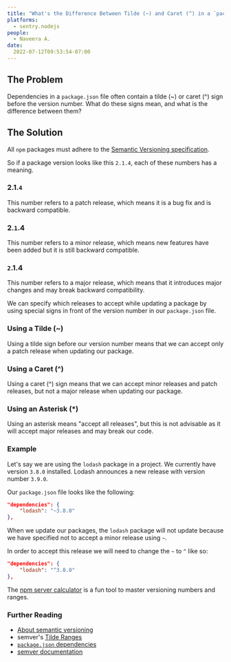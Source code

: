 ```yaml
---
title: "What's the Difference Between Tilde (~) and Caret (^) in a `package.json` file?"
platforms:
  - sentry.nodejs
people:
  - Naveera A.
date:
  2022-07-12T09:53:54-07:00
---
```


## The Problem

Dependencies in a `package.json` file often contain a tilde (~) or caret (^) sign before the version number. What do these signs mean, and what is the difference between them?

## The Solution

All `npm` packages must adhere to the [Semantic Versioning specification](https://semver.org/).

So if a package version looks like this `2.1.4`, each of these numbers has a meaning.

### 2.1.`4`

This number refers to a patch release, which means it is a bug fix and is backward compatible.

### 2.`1`.4

This number refers to a minor release, which means new features have been added but it is still backward compatible.

### `2`.1.4

This number refers to a major release, which means that it introduces major changes and may break backward compatibility.

We can specify which releases to accept while updating a package by using special signs in front of the version number in our `package.json` file.

### Using a Tilde (~)

Using a tilde sign before our version number means that we can accept only a patch release when updating our package.

### Using a Caret (^)

Using a caret (^) sign means that we can accept minor releases and patch releases, but not a major release when updating our package.

### Using an Asterisk (*)

Using an asterisk means "accept all releases", but this is not advisable as it will accept major releases and may break our code.

### Example

Let's say we are using the `lodash` package in a project. We currently have version `3.8.0` installed. Lodash announces a new release with version number `3.9.0`.

Our `package.json` file looks like the following:

```json
"dependencies": {
	"lodash": "~3.8.0"
},
```

When we update our packages, the `lodash` package will not update because we have specified not to accept a minor release using `~`.

In order to accept this release we will need to change the `~` to `^` like so:

```json
"dependencies": {
	"lodash": "^3.8.0"
},
```

The [npm server calculator](https://semver.npmjs.com/) is a fun tool to master versioning numbers and ranges.

### Further Reading

- [About semantic versioning](https://docs.npmjs.com/about-semantic-versioning)
- semver's [Tilde Ranges](https://github.com/npm/node-semver#tilde-ranges-123-12-1)
- [`package.json` dependencies](https://docs.npmjs.com/cli/v7/configuring-npm/package-json#dependencies)
- [semver documentation](https://docs.npmjs.com/cli/v6/using-npm/semver)
